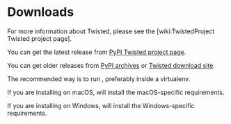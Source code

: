 = Downloads =

For more information about Twisted, please see the [wiki:TwistedProject Twisted project page].

You can get the latest release from [https://pypi.org/project/Twisted/ PyPI Twisted project page].

You can get older releases from [https://pypi.org/project/Twisted/#history PyPI archives] or [https://twistedmatrix.com/Releases/ Twisted download site].


The recommended way is to run {{{pip install Twisted}}}, preferably inside a virtualenv.

If you are installing on macOS, {{{pip install Twisted[macos_platform]}}} will install the macOS-specific requirements.

If you are installing on Windows, {{{pip install Twisted[windows_platform]}}} will install the Windows-specific requirements.

